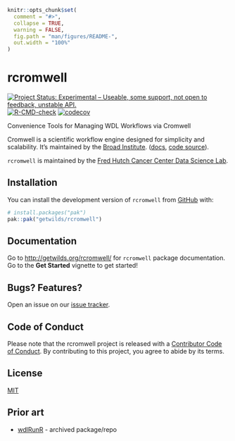 <!-- README.md is generated from README.Rmd. Please edit that file -->

```r
knitr::opts_chunk$set(
  comment = "#>",
  collapse = TRUE,
  warning = FALSE,
  fig.path = "man/figures/README-",
  out.width = "100%"
)
```

# rcromwell

<!-- badges: start -->
[![Project Status: Experimental – Useable, some support, not open to feedback, unstable API.](https://getwilds.github.io/badges/badges/experimental.svg)](https://getwilds.github.io/badges/#experimental)
[![R-CMD-check](https://github.com/getwilds/rcromwell/actions/workflows/R-CMD-check.yaml/badge.svg?branch=dev)](https://github.com/getwilds/rcromwell/actions/workflows/R-CMD-check.yaml)
[![codecov](https://codecov.io/gh/getwilds/rcromwell/graph/badge.svg?token=AVQ6J31XZ3)](https://codecov.io/gh/getwilds/rcromwell)
<!-- badges: end -->

Convenience Tools for Managing WDL Workflows via Cromwell

Cromwell is a scientific workflow engine designed for simplicity and scalability. It's maintained by the [Broad Institute](https://www.broadinstitute.org/). ([docs](https://cromwell.readthedocs.io/en/latest/), [code source](https://github.com/broadinstitute/cromwell)).

`rcromwell` is maintained by the [Fred Hutch Cancer Center Data Science Lab](https://hutchdatascience.org/).

## Installation

You can install the development version of `rcromwell` from [GitHub](https://github.com/) with:

```r
# install.packages("pak")
pak::pak("getwilds/rcromwell")
```

## Documentation

Go to <http://getwilds.org/rcromwell/> for `rcromwell` package documentation. Go to the **Get Started** vignette to get started!

## Bugs? Features?

Open an issue on our [issue tracker](https://github.com/getwilds/rcromwell/issues/).

## Code of Conduct

Please note that the rcromwell project is released with a [Contributor Code of Conduct](http://getwilds.org/rcromwell/CODE_OF_CONDUCT.html). By contributing to this project, you agree to abide by its terms.

## License

[MIT](LICENSE.md)

## Prior art

- [wdlRunR](https://github.com/seandavi/wdlRunR) - archived package/repo
